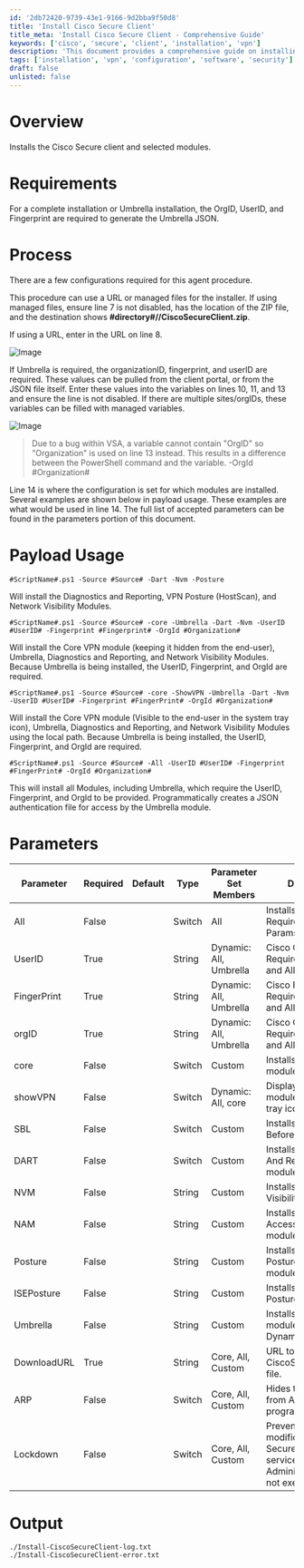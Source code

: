 ```yaml
---
id: '2db72420-9739-43e1-9166-9d2bba9f50d8'
title: 'Install Cisco Secure Client'
title_meta: 'Install Cisco Secure Client - Comprehensive Guide'
keywords: ['cisco', 'secure', 'client', 'installation', 'vpn']
description: 'This document provides a comprehensive guide on installing the Cisco Secure Client along with necessary configurations and parameters required for a successful installation. It includes details about using URLs or managed files for the installer and outlines the required values for Umbrella installations.'
tags: ['installation', 'vpn', 'configuration', 'software', 'security']
draft: false
unlisted: false
---
```

# Overview
Installs the Cisco Secure client and selected modules.

# Requirements
For a complete installation or Umbrella installation, the OrgID, UserID, and Fingerprint are required to generate the Umbrella JSON.

# Process
There are a few configurations required for this agent procedure.

This procedure can use a URL or managed files for the installer. If using managed files, ensure line 7 is not disabled, has the location of the ZIP file, and the destination shows **#directory#//CiscoSecureClient.zip**.

If using a URL, enter in the URL on line 8.

![Image](../../../static/img/Cisco-Secure-Client---Install/image_1.png)

If Umbrella is required, the organizationID, fingerprint, and userID are required. These values can be pulled from the client portal, or from the JSON file itself. Enter these values into the variables on lines 10, 11, and 13 and ensure the line is not disabled. If there are multiple sites/orgIDs, these variables can be filled with managed variables.

![Image](../../../static/img/Cisco-Secure-Client---Install/image_2.png)

> Due to a bug within VSA, a variable cannot contain "OrgID" so "Organization" is used on line 13 instead. This results in a difference between the PowerShell command and the variable. -OrgId #Organization#

Line 14 is where the configuration is set for which modules are installed. Several examples are shown below in payload usage. These examples are what would be used in line 14. The full list of accepted parameters can be found in the parameters portion of this document.

# Payload Usage
```
#ScriptName#.ps1 -Source #Source# -Dart -Nvm -Posture
```
Will install the Diagnostics and Reporting, VPN Posture (HostScan), and Network Visibility Modules.

```
#ScriptName#.ps1 -Source #Source# -core -Umbrella -Dart -Nvm -UserID #UserID# -Fingerprint #Fingerprint# -OrgId #Organization#
```
Will install the Core VPN module (keeping it hidden from the end-user), Umbrella, Diagnostics and Reporting, and Network Visibility Modules. Because Umbrella is being installed, the UserID, Fingerprint, and OrgId are required.

```
#ScriptName#.ps1 -Source #Source# -core -ShowVPN -Umbrella -Dart -Nvm -UserID #UserID# -Fingerprint #FingerPrint# -OrgId #Organization#
```
Will install the Core VPN module (Visible to the end-user in the system tray icon), Umbrella, Diagnostics and Reporting, and Network Visibility Modules using the local path. Because Umbrella is being installed, the UserID, Fingerprint, and OrgId are required.

```
#ScriptName#.ps1 -Source #Source# -All -UserID #UserID# -Fingerprint #FingerPrint# -OrgId #Organization#
```
This will install all Modules, including Umbrella, which require the UserID, Fingerprint, and OrgId to be provided. Programmatically creates a JSON authentication file for access by the Umbrella module.

# Parameters

| Parameter    | Required | Default | Type   | Parameter Set Members | Description                                                       |
|--------------|----------|---------|--------|-----------------------|-------------------------------------------------------------------|
| All          | False    |         | Switch | All                   | Installs All modules. Requires Dynamic Params                     |
| UserID       | True     |         | String | Dynamic: All, Umbrella| Cisco Client ID: Required for Umbrella and All Switches.         |
| FingerPrint  | True     |         | String | Dynamic: All, Umbrella| Cisco Fingerprint: Required for Umbrella and All switches.       |
| orgID        | True     |         | String | Dynamic: All, Umbrella| Cisco Org ID: Required for Umbrella and All Switches.            |
| core         | False    |         | Switch | Custom                | Installs the Core-VPN module.                                    |
| showVPN      | False    |         | Switch | Dynamic: All, core    | Displays Core-VPN module in the system tray icon                 |
| SBL          | False    |         | Switch | Custom                | Installs the Start Before Login module.                           |
| DART         | False    |         | Switch | Custom                | Installs the Diagnostic And Reporting Tool module.                |
| NVM          | False    |         | String | Custom                | Installs the Network Visibility module.                           |
| NAM          | False    |         | String | Custom                | Installs the Network Access Manager module.                       |
| Posture      | False    |         | String | Custom                | Installs the VPN Posture (HostScan) module.                      |
| ISEPosture   | False    |         | String | Custom                | Installs the ISE Posture module.                                  |
| Umbrella     | False    |         | String | Custom                | Installs the Umbrella module. Requires Dynamic Params             |
| DownloadURL  | True     |         | String | Core, All, Custom     | URL to download the CiscoSecureClient.zip file.                  |
| ARP          | False    |         | Switch | Core, All, Custom     | Hides the modules from Add/Remove programs.                       |
| Lockdown     | False    |         | Switch | Core, All, Custom     | Prevents the modification of Cisco Secure Client services. Administrators are not exempt. |

# Output
```
./Install-CiscoSecureClient-log.txt
./Install-CiscoSecureClient-error.txt
```











